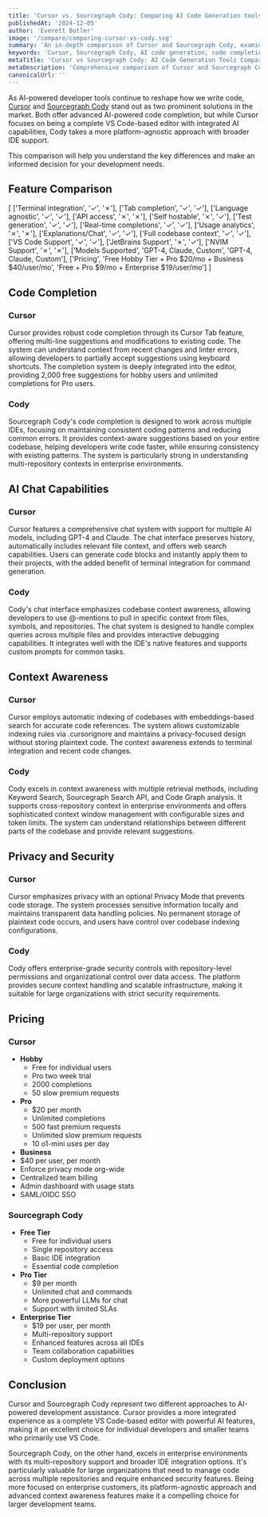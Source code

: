 ```yaml
---
title: 'Cursor vs. Sourcegraph Cody: Comparing AI Code Generation tools (2025)'
publishedAt: '2024-12-05'
author: 'Everett Butler'
image: '/compare/comparing-cursor-vs-cody.svg'
summary: 'An in-depth comparison of Cursor and Sourcegraph Cody, examining their features, pricing, and capabilities to help developers choose the right AI coding assistant.'
keywords: 'Cursor, Sourcegraph Cody, AI code generation, code completion, developer tools, IDE integration, code assistant, AI programming'
metaTitle: 'Cursor vs Sourcegraph Cody: AI Code Generation Tools Comparison (2025)'
metaDescription: 'Comprehensive comparison of Cursor and Sourcegraph Cody, exploring their features, pricing, and capabilities to help developers make an informed choice for their AI-powered development needs.'
canonicalUrl: ''
---
```


As AI-powered developer tools continue to reshape how we write code, [Cursor](https://www.cursor.com/) and [Sourcegraph Cody](https://sourcegraph.com/) stand out as two prominent solutions in the market. Both offer advanced AI-powered code completion, but while Cursor focuses on being a complete VS Code-based editor with integrated AI capabilities, Cody takes a more platform-agnostic approach with broader IDE support. 

This comparison will help you understand the key differences and make an informed decision for your development needs.

## Feature Comparison

[
   ['Terminal integration', '✓', '✗'],
   ['Tab completion', '✓', '✓'],
   ['Language agnostic', '✓', '✓'],
   ['API access', '✗', '✗'],
   ['Self hostable', '✗', '✓'],
   ['Test generation', '✓', '✓'],
   ['Real-time completions', '✓', '✓'],
   ['Usage analytics', '✗', '✗'],
   ['Explanations/Chat', '✓', '✓'],
   ['Full codebase context', '✓', '✓'],
   ['VS Code Support', '✓', '✓'],
   ['JetBrains Support', '✗', '✓'],
   ['NVIM Support', '✗', '✗'],
   ['Models Supported', 'GPT-4, Claude, Custom', 'GPT-4, Claude, Custom'],
   ['Pricing', 'Free Hobby Tier + Pro $20/mo + Business $40/user/mo', 'Free + Pro $9/mo + Enterprise $19/user/mo']
]

## Code Completion

### Cursor
Cursor provides robust code completion through its Cursor Tab feature, offering multi-line suggestions and modifications to existing code. The system can understand context from recent changes and linter errors, allowing developers to partially accept suggestions using keyboard shortcuts. The completion system is deeply integrated into the editor, providing 2,000 free suggestions for hobby users and unlimited completions for Pro users.

### Cody
Sourcegraph Cody's code completion is designed to work across multiple IDEs, focusing on maintaining consistent coding patterns and reducing common errors. It provides context-aware suggestions based on your entire codebase, helping developers write code faster, while ensuring consistency with existing patterns. The system is particularly strong in understanding multi-repository contexts in enterprise environments.

## AI Chat Capabilities

### Cursor
Cursor features a comprehensive chat system with support for multiple AI models, including GPT-4 and Claude. The chat interface preserves history, automatically includes relevant file context, and offers web search capabilities. Users can generate code blocks and instantly apply them to their projects, with the added benefit of terminal integration for command generation.

### Cody
Cody's chat interface emphasizes codebase context awareness, allowing developers to use @-mentions to pull in specific context from files, symbols, and repositories. The chat system is designed to handle complex queries across multiple files and provides interactive debugging capabilities. It integrates well with the IDE's native features and supports custom prompts for common tasks.

## Context Awareness

### Cursor
Cursor employs automatic indexing of codebases with embeddings-based search for accurate code references. The system allows customizable indexing rules via .cursorignore and maintains a privacy-focused design without storing plaintext code. The context awareness extends to terminal integration and recent code changes.

### Cody
Cody excels in context awareness with multiple retrieval methods, including Keyword Search, Sourcegraph Search API, and Code Graph analysis. It supports cross-repository context in enterprise environments and offers sophisticated context window management with configurable sizes and token limits. The system can understand relationships between different parts of the codebase and provide relevant suggestions.

## Privacy and Security

### Cursor
Cursor emphasizes privacy with an optional Privacy Mode that prevents code storage. The system processes sensitive information locally and maintains transparent data handling policies. No permanent storage of plaintext code occurs, and users have control over codebase indexing configurations.

### Cody
Cody offers enterprise-grade security controls with repository-level permissions and organizational control over data access. The platform provides secure context handling and scalable infrastructure, making it suitable for large organizations with strict security requirements.

## Pricing

### Cursor
- **Hobby**
  - Free for individual users
  - Pro two week trial
  - 2000 completions
  - 50 slow premium requests
- **Pro**
  - $20 per month
  - Unlimited completions
  - 500 fast premium requests
  - Unlimited slow premium requests
  - 10 o1-mini uses per day
 - **Business**
  - $40 per user, per month
  - Enforce privacy mode org-wide
  - Centralized team billing
  - Admin dashboard with usage stats
  - SAML/OIDC SSO

### Sourcegraph Cody
- **Free Tier**
  - Free for individual users
  - Single repository access
  - Basic IDE integration
  - Essential code completion
- **Pro Tier**
  - $9 per month
  - Unlimited chat and commands
  - More powerful LLMs for chat
  - Support with limited SLAs
- **Enterprise Tier**
  - $19 per user, per month
  - Multi-repository support
  - Enhanced features across all IDEs
  - Team collaboration capabilities
  - Custom deployment options

## Conclusion

Cursor and Sourcegraph Cody represent two different approaches to AI-powered development assistance. Cursor provides a more integrated experience as a complete VS Code-based editor with powerful AI features, making it an excellent choice for individual developers and smaller teams who primarily use VS Code. 

Sourcegraph Cody, on the other hand, excels in enterprise environments with its multi-repository support and broader IDE integration options. It's particularly valuable for large organizations that need to manage code across multiple repositories and require enhanced security features. Being more focused on enterprise customers, its platform-agnostic approach and advanced context awareness features make it a compelling choice for larger development teams.
